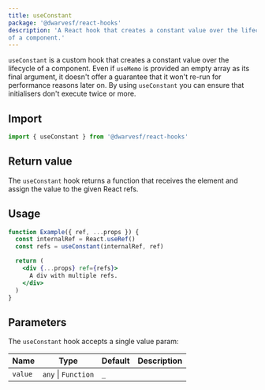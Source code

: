 ```yaml
---
title: useConstant
package: '@dwarvesf/react-hooks'
description: 'A React hook that creates a constant value over the lifecycle
of a component.'
---
```


`useConstant` is a custom hook that creates a constant value over the lifecycle
of a component. Even if `useMemo` is provided an empty array as its final
argument, it doesn't offer a guarantee that it won't re-run for performance
reasons later on. By using `useConstant` you can ensure that initialisers don't
execute twice or more.

## Import

```js
import { useConstant } from '@dwarvesf/react-hooks'
```

## Return value

The `useConstant` hook returns a function that receives the element and assign
the value to the given React refs.

## Usage

```jsx
function Example({ ref, ...props }) {
  const internalRef = React.useRef()
  const refs = useConstant(internalRef, ref)

  return (
    <div {...props} ref={refs}>
      A div with multiple refs.
    </div>
  )
}
```

## Parameters

The `useConstant` hook accepts a single value param:

| Name    | Type                | Default | Description |
| ------- | ------------------- | ------- | ----------- |
| `value` | `any` \| `Function` | `_`     |             |
